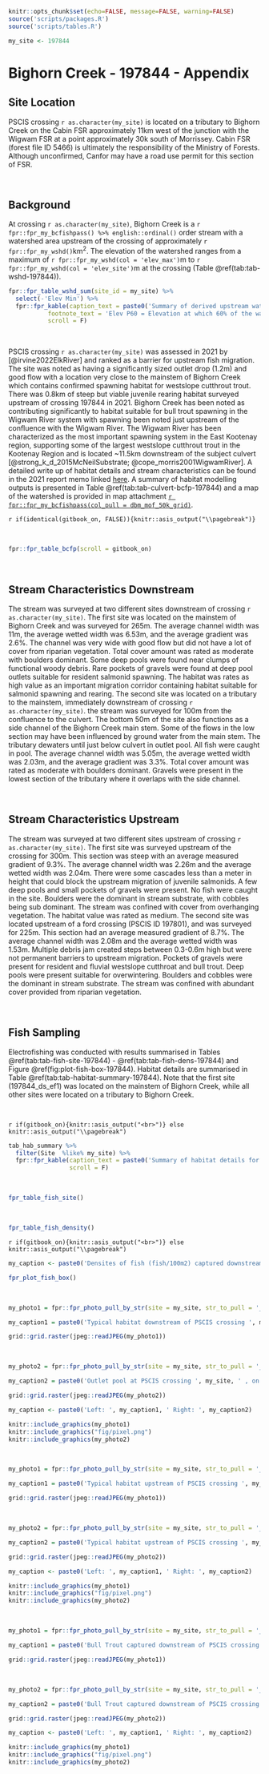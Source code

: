 
```r
knitr::opts_chunk$set(echo=FALSE, message=FALSE, warning=FALSE)
source('scripts/packages.R')
source('scripts/tables.R')

```

```r
my_site <- 197844

```

# Bighorn Creek - 197844 - Appendix {-}

## Site Location {.unnumbered}

PSCIS crossing `r as.character(my_site)` is located on a tributary to Bighorn Creek on the Cabin FSR approximately 11km west of the junction with the Wigwam FSR at a point approximately 30k south of Morrissey. Cabin FSR (forest file ID 5466) is ultimately the responsibility of the Ministry of Forests. Although unconfirmed, Canfor may have a road use permit for this section of FSR.

<br>

## Background {.unnumbered}

At crossing `r as.character(my_site)`, Bighorn Creek is a
`r fpr::fpr_my_bcfishpass() %>% english::ordinal()` order stream with a
watershed area upstream of the crossing of approximately
`r fpr::fpr_my_wshd()`km^2^. The elevation of the watershed ranges from
a maximum of `r fpr::fpr_my_wshd(col = 'elev_max')`m to
`r fpr::fpr_my_wshd(col = 'elev_site')`m at the crossing (Table
\@ref(tab:tab-wshd-197844)).

```r
fpr::fpr_table_wshd_sum(site_id = my_site) %>% 
  select(-'Elev Min') %>% 
  fpr::fpr_kable(caption_text = paste0('Summary of derived upstream watershed statistics for PSCIS crossing ', my_site, '.'),
           footnote_text = 'Elev P60 = Elevation at which 60% of the watershed area is above',
           scroll = F)

```

<br>

PSCIS crossing `r as.character(my_site)` was assessed in 2021 by [@irvine2022ElkRiver] and ranked as a barrier for upstream fish migration. The site was noted as having a significantly sized outlet drop (1.2m) and good flow with a location very close to the mainstem of Bighorn Creek which contains confirmed spawning habitat for westslope cutthrout trout. There was 0.8km of steep but viable juvenile rearing habitat surveyed upstream of crossing 197844 in 2021. Bighorn Creek has been noted as contributing significantly to habitat suitable for bull trout spawning in the Wigwam River system with spawning been noted just upstream of the confluence with the Wigwam River. The Wigwam River has been characterized as the most important spawning system in the East Kootenay region, supporting some of the largest westslope cutthrout trout in the Kootenay Region and is located ~11.5km downstream of the subject culvert [@strong_k_d_2015McNeilSubstrate; @cope_morris2001WigwamRiver].  A detailed write up of habitat details and stream characteristics can be found in the 2021 report memo linked [here](https://www.newgraphenvironment.com/fish_passage_elk_2021_reporting/appendix---197844---tributary-to-bighorn-creek.html). A summary of habitat modelling outputs is presented in Table \@ref(tab:tab-culvert-bcfp-197844) and a map of the watershed is
provided in map attachment [`r fpr::fpr_my_bcfishpass(col_pull = dbm_mof_50k_grid)`](`r fpr::fpr_my_mapsheet(wshd = "elkr", archive_date = "2022-03-17")`).
 
`r if(identical(gitbook_on, FALSE)){knitr::asis_output("\\pagebreak")}`

<br>

```r
fpr::fpr_table_bcfp(scroll = gitbook_on) 
```


<br>

## Stream Characteristics Downstream {.unnumbered}

The stream was surveyed at two different sites downstream of crossing `r as.character(my_site)`. The first site was located on the mainstem of Bighorn Creek and was surveyed for 265m. The average channel width was 11m, the average wetted width was 6.53m, and the average gradient was 2.6%. The channel was very wide with good flow but did not have a lot of cover from riparian vegetation. Total cover amount was rated as moderate with boulders dominant. Some deep pools were found near clumps of functional woody debris. Rare pockets of gravels were found at deep pool outlets suitable for resident salmonid spawning. The habitat was rates as high value as an important migration corridor containing habitat suitable for salmonid spawning and rearing. The second site was located on a tributary to the mainstem, immediately downstream of crossing `r as.character(my_site)`. the stream was surveyed for 100m from the confluence to the culvert. The bottom 50m of the site also functions as a side channel of the Bighorn Creek main stem. Some of the flows in the low section may have been influenced by ground water from the main stem. The tributary dewaters until just below culvert in outlet pool. All fish were caught in pool. The average channel width was 5.05m, the average wetted width was 2.03m, and the average gradient was 3.3%. Total cover amount was rated as moderate with boulders dominant. Gravels were present in the lowest section of the tributary where it overlaps with the side channel.   

<br>

## Stream Characteristics Upstream {.unnumbered}

The stream was surveyed at two different sites upstream of crossing `r as.character(my_site)`. The first site was surveyed upstream of the crossing for 300m. This section was steep with an average measured gradient of 9.3%. The average channel width was 2.26m and the average wetted width was 2.04m. There were some cascades less than a meter in height that could block the upstream migration of juvenile salmonids. A few deep pools and small pockets of gravels were present. No fish were caught in the site. Boulders were the dominant in stream substrate, with cobbles being sub dominant. The stream was confined with cover from overhanging vegetation. The habitat value was rated as medium. The second site was located upstream of a ford crossing (PSCIS ID 197801), and was surveyed for 225m. This section had an average measured gradient of 8.7%. The average channel width was 2.08m and the average wetted width was 1.53m. Multiple debris jam created steps between 0.3-0.6m high but were not permanent barriers to upstream migration. Pockets of gravels were present for resident and fluvial westslope cutthroat and bull trout. Deep pools were present suitable for overwintering. Boulders and cobbles were the dominant in stream substrate. The stream was confined with abundant cover provided from riparian vegetation.    

<br>

## Fish Sampling {.unnumbered}

Electrofishing was conducted with results summarised in Tables \@ref(tab:tab-fish-site-197844) - \@ref(tab:tab-fish-dens-197844) and Figure \@ref(fig:plot-fish-box-197844). Habitat details are summarised in Table \@ref(tab:tab-habitat-summary-197844). Note that the first site (197844_ds_ef1) was located on the mainstem of Bighorn Creek, while all other sites were located on a tributary to Bighorn Creek.

<br>

`r if(gitbook_on){knitr::asis_output("<br>")} else knitr::asis_output("\\pagebreak")`


```r
tab_hab_summary %>% 
  filter(Site  %like% my_site) %>% 
  fpr::fpr_kable(caption_text = paste0('Summary of habitat details for electrofishing sites upstream and downstream of PSCIS crossing ', my_site, '.'),
                 scroll = F) 

```

<br>

```r
fpr_table_fish_site()

```

<br>

```r
fpr_table_fish_density()

```

`r if(gitbook_on){knitr::asis_output("<br>")} else knitr::asis_output("\\pagebreak")`

```r
my_caption <- paste0('Densites of fish (fish/100m2) captured downstream of PSCIS crossing ', my_site, '.')

fpr_plot_fish_box() 

```

<br>

```r

my_photo1 = fpr::fpr_photo_pull_by_str(site = my_site, str_to_pull = '_d1_')

my_caption1 = paste0('Typical habitat downstream of PSCIS crossing ', my_site, ', on mainstem of Bighorn Creek.')
```

```r
grid::grid.raster(jpeg::readJPEG(my_photo1))
```

<br>

```r
my_photo2 = fpr::fpr_photo_pull_by_str(site = my_site, str_to_pull = '_d2_')

my_caption2 = paste0('Outlet pool at PSCIS crossing ', my_site, ' , on a tributary to Bighorn Creek.')

```

```r
grid::grid.raster(jpeg::readJPEG(my_photo2))
```

```r

my_caption <- paste0('Left: ', my_caption1, ' Right: ', my_caption2)

knitr::include_graphics(my_photo1)
knitr::include_graphics("fig/pixel.png")
knitr::include_graphics(my_photo2)
```

<br>

```r
my_photo1 = fpr::fpr_photo_pull_by_str(site = my_site, str_to_pull = '_u1_')

my_caption1 = paste0('Typical habitat upstream of PSCIS crossing ', my_site, ' , on a tributary to Bighorn Creek.')
```

```r
grid::grid.raster(jpeg::readJPEG(my_photo1))
```

<br>

```r
my_photo2 = fpr::fpr_photo_pull_by_str(site = my_site, str_to_pull = '_u2_')

my_caption2 = paste0('Typical habitat upstream of PSCIS crossing ', my_site, ' , on a tributary to Bighorn Creek.')

```

```r
grid::grid.raster(jpeg::readJPEG(my_photo2))
```

```r

my_caption <- paste0('Left: ', my_caption1, ' Right: ', my_caption2)

knitr::include_graphics(my_photo1)
knitr::include_graphics("fig/pixel.png")
knitr::include_graphics(my_photo2)
```

<br>

```r
my_photo1 = fpr::fpr_photo_pull_by_str(site = my_site, str_to_pull = '_ef1_')

my_caption1 = paste0('Bull Trout captured downstream of PSCIS crossing ', my_site, ' , on mainstem of Bighorn Creek.')


```

```r
grid::grid.raster(jpeg::readJPEG(my_photo1))
```

<br>

```r
my_photo2 = fpr::fpr_photo_pull_by_str(site = my_site, str_to_pull = '_ef2_')

my_caption2 = paste0('Bull Trout captured downstream of PSCIS crossing ', my_site, ' , on mainstem of Bighorn Creek.')

```

```r
grid::grid.raster(jpeg::readJPEG(my_photo2))
```

```r

my_caption <- paste0('Left: ', my_caption1, ' Right: ', my_caption2)

knitr::include_graphics(my_photo1)
knitr::include_graphics("fig/pixel.png")
knitr::include_graphics(my_photo2)
```
